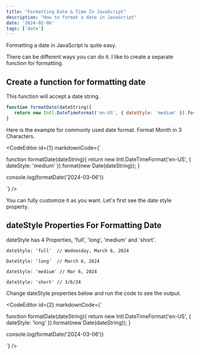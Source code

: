 ```yaml
---
title: "Formatting Date & Time In JavaScript"
description: "How to format a date in JavaScript"
date: '2024-02-06'
tags: ['date']
---
```


Formatting a date in JavaScript is quite easy. 

There can be different ways you can do it. I like to create a separate function for formatting.

## Create a function for formatting date

This function will accept a date string.

```javascript
function formatDate(dateString){
   return new Intl.DateTimeFormat('en-US', { dateStyle: 'medium' }).format(new Date(dateString));
}
```

Here is the example for commonly used date format. Format Month in 3 Characters.

<CodeEditor id={1} markdownCode={`

function formatDate(dateString){
    return new Intl.DateTimeFormat('en-US', { dateStyle: 'medium' }).format(new Date(dateString));
}

console.log(formatDate('2024-03-06'))

`} />

You can fully customize it as you want. Let's first see the date style property.

## dateStyle Properties For Formatting Date

dateStyle has 4 Properties, 'full', 'long', 'medium' and 'short'.

```
dateStyle: 'full'  // Wednesday, March 6, 2024

DateStyle: 'long'  // March 6, 2024

dateStyle: 'medium' // Mar 6, 2024

dateStyle: 'short' // 3/6/24
```

Change dateStyle properties below and run the code to see the output.

<CodeEditor id={2} markdownCode={`

function formatDate(dateString){
    return new Intl.DateTimeFormat('en-US', { dateStyle: 'long' }).format(new Date(dateString));
}

console.log(formatDate('2024-03-06'))

`} />


